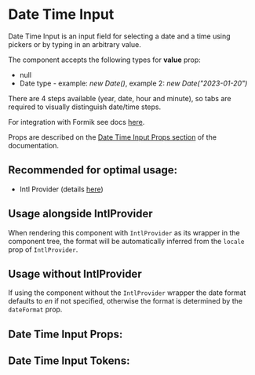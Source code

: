 

# Date Time Input

Date Time Input is an input field for selecting a date and a time using pickers or by typing in an arbitrary value.

The component accepts the following types for **value** prop:

- null
- Date type - example: _new Date()_, example 2: _new Date("2023-01-20")_

There are 4 steps available (year, date, hour and minute), so tabs are required to visually distinguish date/time steps.

For integration with Formik see docs [here](/docs/component-library-formik-elements-datetimeinputfield--with-label#datetimeinputfield).

Props are described on the [Date Time Input Props section](/docs/component-library-date-datetimeinput--disabled#date-time-input-props)
of the documentation.

## **Recommended for optimal usage**:

- Intl Provider (details [here](/docs/component-library-intl-intl--basic))

## Usage alongside IntlProvider

When rendering this component with `IntlProvider` as its wrapper in the component tree, the format will be
automatically inferred from the `locale` prop of `IntlProvider`.

## Usage without IntlProvider

If using the component without the `IntlProvider` wrapper the date format defaults to _en_ if not specified,
otherwise the format is determined by the `dateFormat` prop.

<Stories includePrimary={true} />

## Date Time Input Props:

<ArgsTable of={DateTimeInput} />

## Date Time Input Tokens:

<ThemeTokens component="DateTimeInput" />
